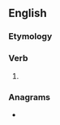 ==English==

===Etymology===
{{suffix|reap|est|lang=en}}

===Verb===
{{head|en|verb form}}

# {{en-archaic second-person singular of|reap}}

===Anagrams===
* {{anagrams|en|a=aeeprst|Partees|Perates|repaste|repeats|retapes|sperate|tree sap}}